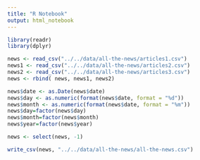 ```yaml
---
title: "R Notebook"
output: html_notebook
---
```


```r
library(readr) 
library(dplyr)

news <- read_csv("../../data/all-the-news/articles1.csv")
news1 <- read_csv("../../data/all-the-news/articles2.csv")
news2 <- read_csv("../../data/all-the-news/articles3.csv")
news <- rbind( news, news1, news2)

news$date <- as.Date(news$date)
news$day <- as.numeric(format(news$date, format = "%d"))
news$month <- as.numeric(format(news$date, format = "%m"))
news$day=factor(news$day)
news$month=factor(news$month)
news$year=factor(news$year)
```

```r
news <- select(news, -1)
```


```r
write_csv(news, "../../data/all-the-news/all-the-news.csv")
```


